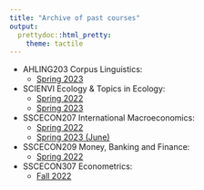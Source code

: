 ```yaml
---
title: "Archive of past courses"
output: 
  prettydoc::html_pretty:
    theme: tactile
---
```


* AHLING203 Corpus Linguistics:
  + [Spring 2023](archive/AHLING203_2023h1.html)
* SCIENVI Ecology & Topics in Ecology:
  + [Spring 2022](archive/SCIENVI201_2022h1.html)
  + [Spring 2023](archive/SCIENVI_2023h1.html)
* SSCECON207 International Macroeconomics:
  + [Spring 2022](archive/SSCECON207_2022h1.html)
  + [Spring 2023 (June)](archive/SSCECON207_2023h1.html)
* SSCECON209 Money, Banking and Finance:
  + [Spring 2022](archive/SSCECON209_2022h1.html)
* SSCECON307 Econometrics:
  + [Fall 2022](archive/SSCECON307_2022h2.html)
